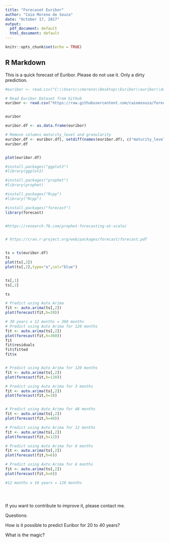 ```yaml
---
title: "Forecaset Euribor"
author: "Caio Moreno de Souza"
date: "October 17, 2017"
output:
  pdf_document: default
  html_document: default
---
```


```r
knitr::opts_chunk$set(echo = TRUE)
```

## R Markdown

This is a quick forecast of Euribor. Please do not use it. Only a dirty prediction.

```r




#euribor <- read.csv("C:\\Users\\cmoreno\\Desktop\\Euribor\\euribor\\data\\euribor-12m-monthly.csv", sep=",", header = TRUE)

# Read Euribor Dataset from Github
euribor <- read.csv("https://raw.githubusercontent.com/caiomsouza/forecast-euribor/master/euribor/data/euribor-12m-monthly.csv", sep=",", header = TRUE)


euribor

euribor.df <- as.data.frame(euribor)

# Remove columns maturity_level and granularity
euribor.df <- euribor.df[, setdiff(names(euribor.df), c("maturity_level", "granularity"))]
euribor.df


plot(euribor.df)

#install.packages("ggplot2")
#library(ggplot2)

#install.packages("prophet")
#library(prophet)

#install.packages("Rcpp")
#library("Rcpp")

#install.packages("forecast")
library(forecast)


#https://research.fb.com/prophet-forecasting-at-scale/


# https://cran.r-project.org/web/packages/forecast/forecast.pdf


ts = ts(euribor.df)
ts
plot(ts[,2])
plot(ts[,2],type="o",col="blue") 


ts[,1]
ts[,2]

ts

# Predict using Auto Arima
fit <- auto.arima(ts[,2])
plot(forecast(fit,h=20))

# 30 years x 12 months = 360 months
# Predict using Auto Arima for 120 months
fit <- auto.arima(ts[,2])
plot(forecast(fit,h=360))
fit
fit$residuals
fit$fitted
fit$x


# Predict using Auto Arima for 120 months
fit <- auto.arima(ts[,2])
plot(forecast(fit,h=120))

# Predict using Auto Arima for 3 months
fit <- auto.arima(ts[,2])
plot(forecast(fit,h=3))


# Predict using Auto Arima for 48 months
fit <- auto.arima(ts[,2])
plot(forecast(fit,h=48))

# Predict using Auto Arima for 12 months
fit <- auto.arima(ts[,2])
plot(forecast(fit,h=12))

# Predict using Auto Arima for 6 months
fit <- auto.arima(ts[,2])
plot(forecast(fit,h=6))

# Predict using Auto Arima for 6 months
fit <- auto.arima(ts[,2])
plot(forecast(fit,h=6))

#12 months x 10 years = 120 months





```


If you want to contribute to improve it, please contact me.

Questions:

How is it possible to predict Euribor for 20 to 40 years?

What is the magic? 

